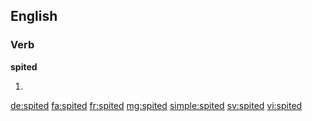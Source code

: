 ==English==

===Verb===
'''spited'''

# {{en-past of|spite}}

[[de:spited]]
[[fa:spited]]
[[fr:spited]]
[[mg:spited]]
[[simple:spited]]
[[sv:spited]]
[[vi:spited]]